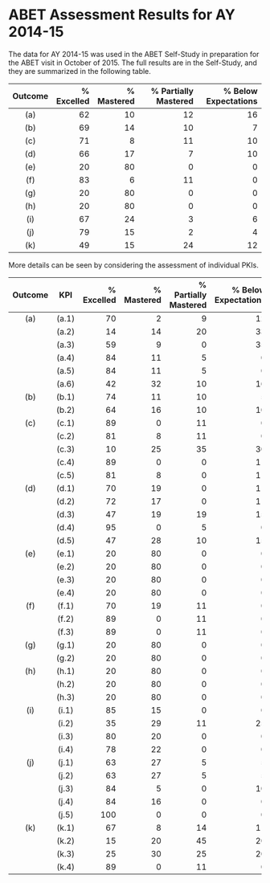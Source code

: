 # ABET Assessment Results for AY 2014-15

The data for AY 2014-15 was used in the ABET Self-Study in
preparation for the ABET visit in October of 2015. The full
results are in the Self-Study, and they are summarized in
the following table.

Outcome  | % Excelled | % Mastered | % Partially Mastered | % Below Expectations 
:-------:|-----------:|-----------:|---------------------:|--------------------:
(a)      |         62 |         10 |                   12 |                  16
(b)      |         69 |         14 |                   10 |                   7
(c)      |         71 |          8 |                   11 |                  10 
(d)      |         66 |         17 |                    7 |                  10 
(e)      |         20 |         80 |                    0 |                   0 
(f)      |         83 |          6 |                   11 |                   0 
(g)      |         20 |         80 |                    0 |                   0 
(h)      |         20 |         80 |                    0 |                   0 
(i)      |         67 |         24 |                    3 |                   6 
(j)      |         79 |         15 |                    2 |                   4 
(k)      |         49 |         15 |                   24 |                  12 

More details can be seen by considering the assessment of individual PKIs.

Outcome | KPI    | % Excelled | % Mastered | % Partially Mastered | % Below Expectations 
:------:|:------:|-----------:|-----------:|---------------------:|--------------------:
(a)     | (a.1)  |  70 |  2 |  9 | 12
&nbsp;  | (a.2)  |  14 | 14 | 20 | 33
&nbsp;  | (a.3)  |  59 |  9 |  0 | 35
&nbsp;  | (a.4)  |  84 | 11 |  5 |  0
&nbsp;  | (a.5)  |  84 | 11 |  5 |  0
&nbsp;  | (a.6)  |  42 | 32 | 10 | 16
(b)     | (b.1)  |  74 | 11 | 10 |  5
&nbsp;  | (b.2)  |  64 | 16 | 10 | 10
(c)     | (c.1)  |  89 |  0 | 11 |  0
&nbsp;  | (c.2)  |  81 |  8 | 11 |  0
&nbsp;  | (c.3)  |  10 | 25 | 35 | 30
&nbsp;  | (c.4)  |  89 |  0 |  0 | 11
&nbsp;  | (c.5)  |  81 |  8 |  0 | 11
(d)     | (d.1)  |  70 | 19 |  0 | 11
&nbsp;  | (d.2)  |  72 | 17 |  0 | 11
&nbsp;  | (d.3)  |  47 | 19 | 19 | 15
&nbsp;  | (d.4)  |  95 |  0 |  5 |  0
&nbsp;  | (d.5)  |  47 | 28 | 10 | 15
(e)     | (e.1)  |  20 | 80 |  0 |  0
&nbsp;  | (e.2)  |  20 | 80 |  0 |  0
&nbsp;  | (e.3)  |  20 | 80 |  0 |  0
&nbsp;  | (e.4)  |  20 | 80 |  0 |  0
(f)     | (f.1)  |  70 | 19 | 11 |  0
&nbsp;  | (f.2)  |  89 |  0 | 11 |  0
&nbsp;  | (f.3)  |  89 |  0 | 11 |  0
(g)     | (g.1)  |  20 | 80 |  0 |  0
&nbsp;  | (g.2)  |  20 | 80 |  0 |  0
(h)     | (h.1)  |  20 | 80 |  0 |  0
&nbsp;  | (h.2)  |  20 | 80 |  0 |  0
&nbsp;  | (h.3)  |  20 | 80 |  0 |  0
(i)     | (i.1)  |  85 | 15 |  0 |  0
&nbsp;  | (i.2)  |  35 | 29 | 11 | 25
&nbsp;  | (i.3)  |  80 | 20 |  0 |  0
&nbsp;  | (i.4)  |  78 | 22 |  0 |  0
(j)     | (j.1)  |  63 | 27 |  5 |  5
&nbsp;  | (j.2)  |  63 | 27 |  5 |  5
&nbsp;  | (j.3)  |  84 |  5 |  0 | 10
&nbsp;  | (j.4)  |  84 | 16 |  0 |  0
&nbsp;  | (j.5)  | 100 |  0 |  0 |  0
(k)     | (k.1)  |  67 |  8 | 14 | 11
&nbsp;  | (k.2)  |  15 | 20 | 45 | 20
&nbsp;  | (k.3)  |  25 | 30 | 25 | 20
&nbsp;  | (k.4)  |  89 |  0 | 11 |  0

